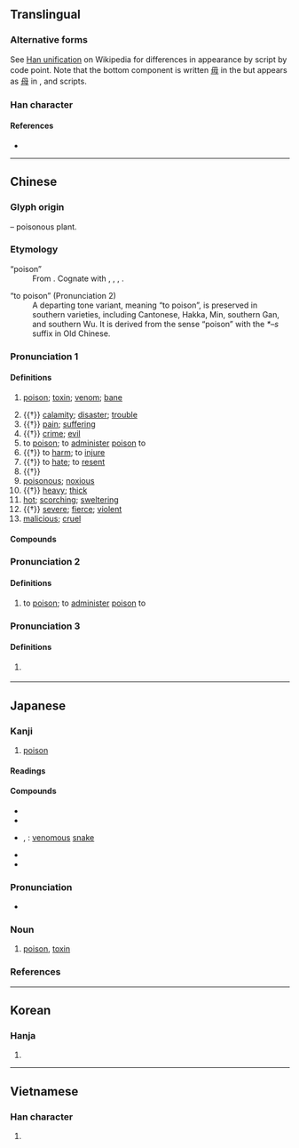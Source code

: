 {{character info}}
==Translingual==
{{CJKV-forms|毒|毒|毒|毒}}

===Alternative forms===
See [[w:Han unification|Han unification]] on Wikipedia for differences in appearance by script by code point. Note that the bottom component is written [[毋]] in the {{w|Kangxi dictionary}} but appears as [[母]] in {{w|simplified Chinese}}, {{w|Hanja|Korean}} and {{w|Chữ Nôm|Vietnamese}} scripts.

===Han character===
{{Han char|rn=80|rad=毋|as=04|sn=9|snj=8|four=50507|canj=QMWYI|ids=⿱龶母(GKV),⿱龶毋(HTJ)}} <!-- Note: Mistaken form in T1-5175, Unicode CJK Unified Ideographs -->

====References====
* {{Han ref|kx=0589.060|dkj=16730|dj=0981.080|hdz=42382.050|uh=6BD2|ud=27602|bh=AC72|bd=44146}}

----

==Chinese==

===Glyph origin===
{{Han etym}}
{{Han compound|屮|毐|ls=ic|t1=grass|t2=person of reprehensible morals}} – poisonous plant.

===Etymology===
; “poison”
: From {{inh|zh|sit-pro|*duk ~ tuk||poison; to poison}}. Cognate with {{cog|bo|དུག||poison; toxin}}, {{m|bo|གདུག}}, {{m|bo|གདུག་པ||vicious; evil; poisonous}}, {{cog|my|တောက်||to suffer from toxicity; to be ill; to be poisonous}}.

; “to poison” (Pronunciation 2)
: A departing tone variant, meaning “to poison”, is preserved in southern varieties, including Cantonese, Hakka, Min, southern Gan, and southern Wu. It is derived from the sense “poison” with the ''*–s'' suffix in Old Chinese.

===Pronunciation 1===
{{zh-forms|alt=𡴛,𡹆,𥲮,𦸕,𧉉}}
{{zh-pron
|m=dú
|c=duk6,duk1
|c_note=duk1 - only used in the phonetic transcription {{zh-l|*身毒|India}}
|h=pfs=thu̍k;gd=tug6
|md=dŭk/dĕ̤k
|md_note=dŭk - literary; dĕ̤k - vernacular
|mn=to̍k/ta̍k
|mn_note=to̍k - literary; ta̍k - vernacular
|mn-t=dag8
|w=5doq
|mc=y
|oc=1,y
|mna=Taiwanese-The_Consonant_t.ogg
|cat=n,v
}}

====Definitions====
{{zh-hanzi}}

# [[poison]]; [[toxin]]; [[venom]]; [[bane]]
#: {{zh-x|有毒|poisonous}}
# {{†}} [[calamity]]; [[disaster]]; [[trouble]]
# {{†}} [[pain]]; [[suffering]]
# {{†}} [[crime]]; [[evil]]
# to [[poison]]; to [[administer]] [[poison]] to
# {{†}} to [[harm]]; to [[injure]]
# {{†}} to [[hate]]; to [[resent]]
# {{†}} {{zh-alt-form|督|to [[manage]]; to [[govern]]}}
# [[poisonous]]; [[noxious]]
# {{†}} [[heavy]]; [[thick]]
# [[hot]]; [[scorching]]; [[sweltering]]
# {{†}} [[severe]]; [[fierce]]; [[violent]]
# [[malicious]]; [[cruel]]

====Compounds====
{{zh-der|嗎啡中毒|屠毒筆墨|悔毒之歎|刮毒|厚味臘毒|命毒|怨毒|劇毒|惡毒|刮骨去毒|宴安鴆毒|亭毒|中毒|五毒|以毒攻毒|天然毒素|反毒|倒馬毒|三毒|哏毒|尿毒症|刻毒|大麻中毒|工業中毒|內毒|厭毒|下毒手|不毒不發|外毒素|刮骨療毒|奸毒|吸毒|丹毒|內毒素|人莫予毒|便毒|下毒|毒謀|毒辣|毒打|毒蟲|毒刺|毒氣|眼毒|狼毒|時毒|毒草|毒梟|毒咬|消毒藥|病毒|毒殺|氰中毒|消毒劑|毒卉|毒烈|汞中毒|毒性|括毒|楚毒|煙毒|毒手|狼猛蜂毒|毒砂|毒藥|有毒植物|氯氣中毒|票房毒藥|服毒|梅毒|毒霧|毒手尊拳|毒蛇猛獸|毒牙|消毒|毒癮|百毒不侵|瓦斯中毒|毒物|毒化|狠毒|無名腫毒|毒箭|流毒|熱毒|毒計|煤毒|毒蛇|毒酒|毒瘴|漆毒疹|掃毒|燕安鴆毒|溴中毒|毒瘤|毒刑|毒素|水中毒|毒腺|毒語|毒餌|毒藥苦口|毒花花|毒瓦斯|毒液|毒日頭|毒招|毒害|毒品|毒劑|抗毒血清|歹毒|毒龍|抗毒素|戒毒|拒毒|莫余毒也|腺病毒|解毒劑|蠱毒|陰毒|鹼中毒|販毒|類毒素|芥子毒氣|鉛中毒|解毒|胎裡毒|莫予毒也|肉毒桿菌|防毒|餘毒|蜂蠆有毒|黃麴毒素|金屬中毒|膿毒病|鴆毒|高溫消毒|腊毒|酵素毒|胎毒|食物中毒|緝毒|貝毒|防毒面具|鎘中毒|赤口毒舌|酒精中毒|酸中毒|藥物中毒|酖毒|電腦病毒|身毒|荼毒生靈|荼毒|遺毒|無毒|毒氣室}}

===Pronunciation 2===
{{zh-forms|alt=杜-Cantonese,餖-Hakka,透-Min Dong}}
{{zh-pron
|c=dou6
|h=pfs=theu;gd=têu4
|md=táu
|mn=thāu
|oc=2,n
|cat=v
}}

====Definitions====
{{zh-hanzi}}

# {{lb|zh|Cantonese|Hakka|Min|colloquial}} to [[poison]]; to [[administer]] [[poison]] to

===Pronunciation 3===
{{zh-forms}}
{{zh-pron
|m=dài
|c=doi6
}}

====Definitions====
{{zh-hanzi}}

# {{zh-used in|毒冒|dot=,}} {{n-g|which is an}} {{zh-alt-form|玳瑁|nocap=1}}

{{zh-cat|Intermediate}}

----

==Japanese==

===Kanji===
{{ja-kanji|grade=4|rs=毋04}}

# [[poison]]

====Readings====
{{ja-readings
|goon=どく, だい
|kanon=とく, たい
|kun=そこ-なう, わる-い
}}

====Compounds====
{{der-top|Compounds}}
* {{ja-r|丹毒|たんどく}}
* {{ja-r|中毒|ちゅうどく}}
* {{ja-r|毒蛇|どくじゃ}}, {{ja-r|毒蛇|どくへび}}: [[venomous]] [[snake]]
* {{ja-r|消毒|しょうどく}}
* {{ja-r|毒物|どくぶつ}}
{{der-bottom}}

{{ja-kanjitab|どく|yomi=o}}

===Pronunciation===
{{ja-pron|yomi=goon|どく|acc=2|acc_ref=DJR,NHK}}
* {{homophone|ja|退く}}

===Noun===
{{ja-noun|どく}}

# [[poison]], [[toxin]]

===References===
<references/>

----

==Korean==

===Hanja===
{{ko-hanja|hangeul=독|eumhun=|rv=dok|mr=tok|y=tok}}

# {{rfdef|ko|sort=毋04}}

----

==Vietnamese==

===Han character===
{{vi-hantu|[[độc]], [[nọc]]|rs=毋04}}

# {{rfdef|vi|sort=毋04}}